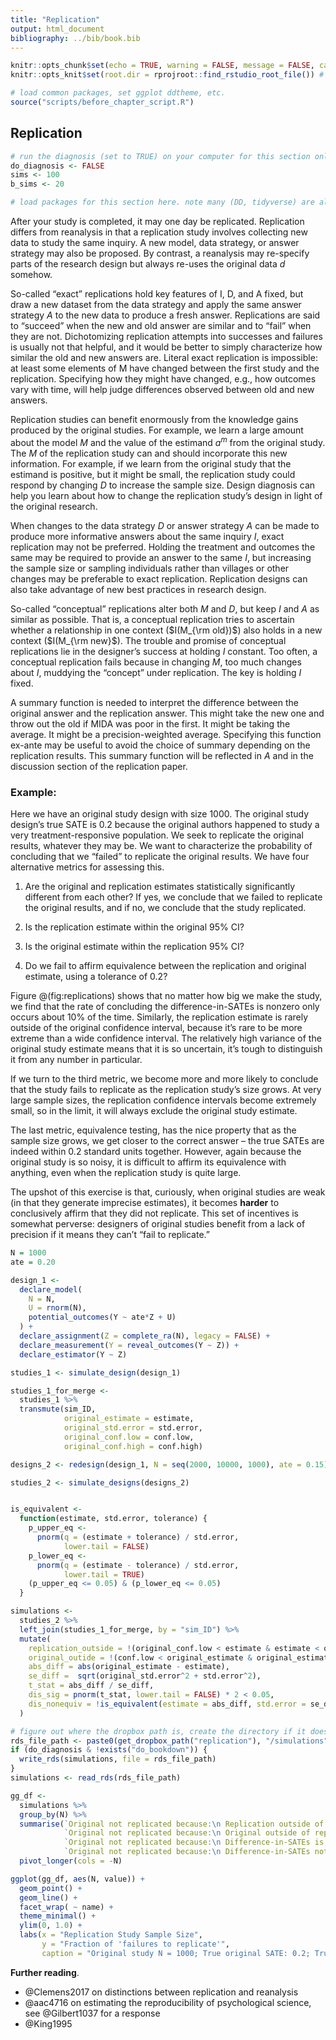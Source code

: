 ```yaml
---
title: "Replication"
output: html_document
bibliography: ../bib/book.bib 
---
```


<!-- note do_bookdown is set in index.rmd, so we know if you're running just this .Rmd or compiling the book-->
```r
knitr::opts_chunk$set(echo = TRUE, warning = FALSE, message = FALSE, cache = FALSE)
knitr::opts_knit$set(root.dir = rprojroot::find_rstudio_root_file()) # files are all relative to RStudio project home
```

```r
# load common packages, set ggplot ddtheme, etc.
source("scripts/before_chapter_script.R")
```

<!-- start post here, do not edit above -->

## Replication

<!-- make sure to rename the section title below -->

```r
# run the diagnosis (set to TRUE) on your computer for this section only before pushing to Github. no diagnosis will ever take place on github.
do_diagnosis <- FALSE
sims <- 100
b_sims <- 20
```

```r
# load packages for this section here. note many (DD, tidyverse) are already available, see scripts/package-list.R
```

After your study is completed, it may one day be replicated. Replication differs from reanalysis in that a replication study involves collecting new data to study the same inquiry. A new model, data strategy, or answer strategy may also be proposed. By contrast, a reanalysis may re-specify parts of the research design but always re-uses the original data $d$ somehow.

So-called "exact" replications hold key features of I, D, and A fixed, but draw a new dataset from the data strategy and apply the same answer strategy *A* to the new data to produce a fresh answer. Replications are said to "succeed" when the new and old answer are similar and to "fail" when they are not. Dichotomizing replication attempts into successes and failures is usually not that helpful, and it would be better to simply characterize how similar the old and new answers are. Literal exact replication is impossible: at least some elements of M have changed between the first study and the replication. Specifying how they might have changed, e.g., how outcomes vary with time, will help judge differences observed between old and new answers.

Replication studies can benefit enormously from the knowledge gains produced by the original studies. For example, we learn a large amount about the model *M* and the value of the estimand $a^m$ from the original study. The *M* of the replication study can and should incorporate this new information. For example, if we learn from the original study that the estimand is positive, but it might be small, the replication study could respond by changing *D* to increase the sample size. Design diagnosis can help you learn about how to change the replication study's design in light of the original research.

When changes to the data strategy *D* or answer strategy *A* can be made to produce more informative answers about the same inquiry *I*, exact replication may not be preferred. Holding the treatment and outcomes the same may be required to provide an answer to the same *I*, but increasing the sample size or sampling individuals rather than villages or other changes may be preferable to exact replication. Replication designs can also take advantage of new best practices in research design.

<!-- When designing **original** studies, you should anticipate that someday your work will be replicated. To the extent that you want future replication studies to arrive at similar answers to the original study you produce (i.e., you want their $a_{\rm new}^D$ to match your $a_{\rm old}^D$ as closely as possible), you will want to choose designs that bring $a_{\rm old}^D$ as close to $a^M$ as possible, under the presupposition that faithful replicators will also design their studies in such a way that $a_{\rm new}^D$ will also be close to $a^M$. -->

<!-- Replication studies necessarily differ from original studies -- it is literally impossible to reproduce the exact conditions of the original study in the same way it's impossible to step in the same river twice. Another way of putting that same statement is that $D_{\rm new}$ is necessarily different from $D_{\rm old}$. Theory (i.e., beliefs about *M*) is the tool we use to say that $D_{\rm old}$ is similar enough to $D_{\rm new}$ to constitute a close enough replication study. As a concrete example, many survey experimental replications involve using the exact same experimental stimuli but changing the study sample, e.g., from a nationally representative sample to a convenience sample. -->

So-called "conceptual" replications alter both *M* and *D*, but keep *I* and *A* as similar as possible. That is, a conceptual replication tries to ascertain whether a relationship in one context ($I(M_{\rm old})$) also holds in a new context ($I(M_{\rm new}$). The trouble and promise of conceptual replications lie in the designer's success at holding *I* constant. Too often, a conceptual replication fails because in changing *M*, too much changes about *I*, muddying the "concept" under replication. The key is holding *I* fixed.

A summary function is needed to interpret the difference between the original answer and the replication answer. This might take the new one and throw out the old if MIDA was poor in the first. It might be taking the average. It might be a precision-weighted average. Specifying this function ex-ante may be useful to avoid the choice of summary depending on the replication results. This summary function will be reflected in *A* and in the discussion section of the replication paper. 

### Example: 

Here we have an original study design with size 1000. The original study design's true SATE is 0.2 because the original authors happened to study a very treatment-responsive population. We seek to replicate the original results, whatever they may be. We want to characterize the probability of concluding that we "failed" to replicate the original results. We have four alternative metrics for assessing this.

1. Are the original and replication estimates statistically significantly different from each other? If yes, we conclude that we failed to replicate the original results, and if no, we conclude that the study replicated.

2. Is the replication estimate within the original 95% CI?

3. Is the original estimate within the replication 95% CI?

4. Do we fail to affirm equivalence between the replication and original estimate, using a tolerance of 0.2?

Figure \@(fig:replications) shows that no matter how big we make the study, we find that the rate of concluding the difference-in-SATEs is nonzero only occurs about 10% of the time. Similarly, the replication estimate is rarely outside of the original confidence interval, because it's rare to be more extreme than a wide confidence interval. The relatively high variance of the original study estimate means that it is so uncertain, it's tough to distinguish it from any number in particular. 

If we turn to the third metric, we become more and more likely to conclude that the study fails to replicate as the replication study's size grows. At very large sample sizes, the replication confidence intervals become extremely small, so in the limit, it will always exclude the original study estimate.

The last metric, equivalence testing, has the nice property that as the sample size grows, we get closer to the correct answer -- the true SATEs are indeed within 0.2 standard units together. However, again because the original study is so noisy, it is difficult to affirm its equivalence with anything, even when the replication study is quite large.

The upshot of this exercise is that, curiously, when original studies are weak (in that they generate imprecise estimates), it becomes **harder** to conclusively affirm that they did not replicate. This set of incentives is somewhat perverse: designers of original studies benefit from a lack of precision if it means they can't "fail to replicate."

```r
N = 1000
ate = 0.20

design_1 <-
  declare_model(
    N = N,
    U = rnorm(N),
    potential_outcomes(Y ~ ate*Z + U)
  ) +
  declare_assignment(Z = complete_ra(N), legacy = FALSE) +
  declare_measurement(Y = reveal_outcomes(Y ~ Z)) +
  declare_estimator(Y ~ Z)

studies_1 <- simulate_design(design_1)

studies_1_for_merge <- 
  studies_1 %>%
  transmute(sim_ID, 
            original_estimate = estimate,
            original_std.error = std.error,
            original_conf.low = conf.low,
            original_conf.high = conf.high)

designs_2 <- redesign(design_1, N = seq(2000, 10000, 1000), ate = 0.15)

studies_2 <- simulate_designs(designs_2)


is_equivalent <-
  function(estimate, std.error, tolerance) {
    p_upper_eq <-
      pnorm(q = (estimate + tolerance) / std.error,
            lower.tail = FALSE)
    p_lower_eq <-
      pnorm(q = (estimate - tolerance) / std.error,
            lower.tail = TRUE)
    (p_upper_eq <= 0.05) & (p_lower_eq <= 0.05)
  }

simulations <- 
  studies_2 %>%
  left_join(studies_1_for_merge, by = "sim_ID") %>% 
  mutate(
    replication_outside = !(original_conf.low < estimate & estimate < original_conf.high),
    original_outide = !(conf.low < original_estimate & original_estimate < conf.high),
    abs_diff = abs(original_estimate - estimate),
    se_diff =  sqrt(original_std.error^2 + std.error^2),
    t_stat = abs_diff / se_diff,
    dis_sig = pnorm(t_stat, lower.tail = FALSE) * 2 < 0.05,
    dis_nonequiv = !is_equivalent(estimate = abs_diff, std.error = se_diff, tolerance = 0.2)
  )
```




```r
# figure out where the dropbox path is, create the directory if it doesn't exist, and name the RDS file
rds_file_path <- paste0(get_dropbox_path("replication"), "/simulations")
if (do_diagnosis & !exists("do_bookdown")) {
  write_rds(simulations, file = rds_file_path)
}
simulations <- read_rds(rds_file_path)
```



```r
gg_df <- 
  simulations %>%
  group_by(N) %>%
  summarise(`Original not replicated because:\n Replication outside of original ci` = mean(replication_outside),
            `Original not replicated because:\n Original outside of replication ci` = mean(original_outide),
            `Original not replicated because:\n Difference-in-SATEs is significant` = mean(dis_sig),
            `Original not replicated because:\n Difference-in-SATEs not affirmed equivalent within a difference of 0.2` = mean(dis_nonequiv)) %>%
  pivot_longer(cols = -N)

ggplot(gg_df, aes(N, value)) +
  geom_point() +
  geom_line() +
  facet_wrap( ~ name) +
  theme_minimal() +
  ylim(0, 1.0) +
  labs(x = "Replication Study Sample Size",
       y = "Fraction of 'failures to replicate'",
       caption = "Original study N = 1000; True original SATE: 0.2; True replication SATE: 0.15")

```


**Further reading**.

- @Clemens2017 on distinctions between replication and reanalysis
- @aac4716 on estimating the reproducibility of psychological science, see @Gilbert1037 for a response
- @King1995

